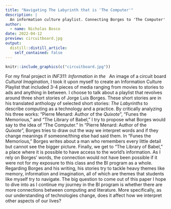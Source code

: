 ```yaml
---
title: "Navigating The Labyrinth that is 'The Computer'"
description: |
  An information culture playlist. Connecting Borges to 'The Computer'
author:
  - name: Nicholas Bosco
date: 2022-04-12
preview: circuitboard.jpg
output:
  distill::distill_article:
    self_contained: false
---
```



```r
knitr::include_graphics(c("circuitboard.jpg")) 
```
[An image of a circuit board]{style="float:right"}

<!--The photo is from: https://pxhere.com/en/photo/915664-->

For my final project in *INF311: Information in the Cultural Imagination*, I took it upon myself to create an Information Culture Playlist that included 3-4 pieces of media ranging from movies to stories to ads and anything in between. I choose to talk about a playlist that revolves around three short stories of Jorge Luis Borges. These short stories are in his translated anthology of selected short stories: *The Labyrinths* to describe computing as a technology and a practice. By critically analyzing his three works: "Pierre Menard: Author of the *Quixote*", "Funes the Memorious," and "The Library of Babel," I try to propose what Borges would say to the idea of "The Computer." In “Pierre Menard: Author of the *Quixote*”, Borges tries to draw out the way we interpret words and if they change meanings if someone/thing else had said them. In “Funes the Memorious,” Borges writes about a man who remembers every little detail but cannot see the bigger picture. Finally, we get to “The Library of Babel,” a place where it is possible to have access to the world's information. As I rely on Borges' words, the connection would not have been possible if it were not for my exposure to this class and the BI program as a whole. Regarding Borges and his writing, his stories try to tackle heavy themes like memory, information and imagination, all of which are themes that students like myself try to navigate. The big question to come out of this paper I hope to dive into as I continue my journey in the BI program is whether there are more connections between computing and literature. More specifically, as our understanding of technologies change, does it affect how we interpret other aspects of our lives? 

